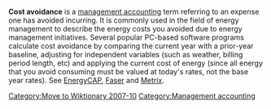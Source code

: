 [[Category:Move to Wiktionary 2007-10]]
'''Cost avoidance''' is a [[management accounting]] term referring to an expense one has avoided incurring.  It is commonly used in the field of energy management to describe the energy costs you avoided due to energy management initiatives.  Several popular PC-based software programs calculate cost avoidance by comparing the current year with a prior-year baseline, adjusting for independent variables (such as weather, billing period length, etc) and applying the current cost of energy (since all energy that you avoid consuming must be valued at today's rates, not the base year rates).  See [[EnergyCAP]], [[Faser]] and [[Metrix]].

[[Category:Management accounting]]
